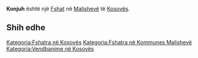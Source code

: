 {{Fshat në Kosovës
 | Emri                = Konjuh
| sqi_N_name = Konjuh
| sqi_N_FULL_NAME_RO = Konjuh
| sqi_N_FULL_NAME_ND_RO = Konjuh
| sqi_N_SORT_NAME_RG = KONJUH
| sqi_N_FULL_NAME_RG = Konjuh
| sqi_N_FULL_NAME_ND_RG = Konjuh
| srp_N_name = Konjuh
| srp_N_FULL_NAME_RO = Konjuh
| srp_N_FULL_NAME_ND_RO = Konjuh
| srp_N_SORT_NAME_RG = KONJUH
| srp_N_FULL_NAME_RG = Konjuh
| srp_N_FULL_NAME_ND_RG = Konjuh
| srp_NS_name = Коњух
| srp_NS_FULL_NAME_RO = Коњух
| srp_NS_FULL_NAME_ND_RO = Коњух
| srp_NS_SORT_NAME_RG = КОЊУХ
| srp_NS_FULL_NAME_RG = Коњух
| srp_NS_FULL_NAME_ND_RG = Коњух

 | Emri (Rasa dhanore) = 
 | Figura              = 
 | Shteti              = Kosovo
 | Komuna              = Malishevë
 | Kodi postar         = 
 | Sipërfaqja          = 

 | Popullsia           = 

 | Regj. i popullsisë  = 
 | Dend. e popullsisë  = 
 | Faqja zyrtare       = 
 <!--- Koordinatat ----> 
 | Gjerësia            = 42.539722
 | Gjatësia            = 21.14
 | Lartësia            = 
}}
'''Konjuh''' është një [[Fshat]] në [[Malishevë]] të [[Kosovës]].

<!-- == Gjeografia == -->
<!-- == Historia == -->
<!-- == Demografia == -->
== Shih edhe ==
{{Komuna Malishevë}}
{{Kosovo-Administrata-Cung}}

[[Kategoria:Fshatra në Kosovës]]
[[Kategoria:Fshatra në Kommunes Malishevë]]
[[Kategoria:Vendbanime në Kosovës]]
